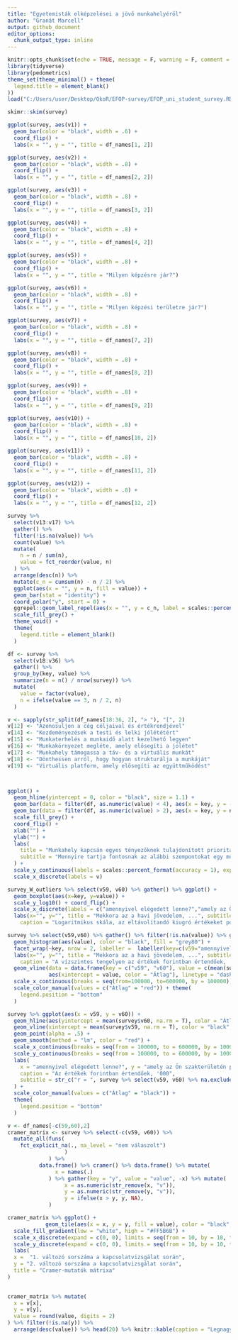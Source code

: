 ```yaml
---
title: "Egyetemisták elképzelései a jövő munkahelyéről"
author: "Granát Marcell"
output: github_document
editor_options: 
  chunk_output_type: inline
---
```


```r
knitr::opts_chunk$set(echo = TRUE, message = F, warning = F, comment = "", fig.align = "center", fig.width = 9, fig.height = 6)
library(tidyverse)
library(pedometrics)
theme_set(theme_minimal() + theme(
  legend.title = element_blank()
))
load("C:/Users/user/Desktop/OkoR/EFOP-survey/EFOP_uni_student_survey.RData")
```

```r
skimr::skim(survey)
```


```r
ggplot(survey, aes(v1)) +
  geom_bar(color = "black", width = .6) +
  coord_flip() +
  labs(x = "", y = "", title = df_names[1, 2])
```

```r
ggplot(survey, aes(v2)) +
  geom_bar(color = "black", width = .8) +
  coord_flip() +
  labs(x = "", y = "", title = df_names[2, 2])
```

```r
ggplot(survey, aes(v3)) +
  geom_bar(color = "black", width = .8) +
  coord_flip() +
  labs(x = "", y = "", title = df_names[3, 2])
```

```r
ggplot(survey, aes(v4)) +
  geom_bar(color = "black", width = .8) +
  coord_flip() +
  labs(x = "", y = "", title = df_names[4, 2])
```

```r
ggplot(survey, aes(v5)) +
  geom_bar(color = "black", width = .8) +
  coord_flip() +
  labs(x = "", y = "", title = "Milyen képzésre jár?")
```

```r
ggplot(survey, aes(v6)) +
  geom_bar(color = "black", width = .8) +
  coord_flip() +
  labs(x = "", y = "", title = "Milyen képzési területre jár?")
```

```r
ggplot(survey, aes(v7)) +
  geom_bar(color = "black", width = .8) +
  coord_flip() +
  labs(x = "", y = "", title = df_names[7, 2])
```

```r
ggplot(survey, aes(v8)) +
  geom_bar(color = "black", width = .8) +
  coord_flip() +
  labs(x = "", y = "", title = df_names[8, 2])
```

```r
ggplot(survey, aes(v9)) +
  geom_bar(color = "black", width = .8) +
  coord_flip() +
  labs(x = "", y = "", title = df_names[9, 2])
```

```r
ggplot(survey, aes(v10)) +
  geom_bar(color = "black", width = .8) +
  coord_flip() +
  labs(x = "", y = "", title = df_names[10, 2])
```

```r
ggplot(survey, aes(v11)) +
  geom_bar(color = "black", width = .8) +
  coord_flip() +
  labs(x = "", y = "", title = df_names[11, 2])
```

```r
ggplot(survey, aes(v12)) +
  geom_bar(color = "black", width = .8) +
  coord_flip() +
  labs(x = "", y = "", title = df_names[12, 2])
```

```r
survey %>%
  select(v13:v17) %>%
  gather() %>%
  filter(!is.na(value)) %>%
  count(value) %>%
  mutate(
    n = n / sum(n),
    value = fct_reorder(value, n)
  ) %>%
  arrange(desc(n)) %>%
  mutate(c_n = cumsum(n) - n / 2) %>%
  ggplot(aes(x = "", y = n, fill = value)) +
  geom_bar(stat = "identity") +
  coord_polar("y", start = 0) +
  ggrepel::geom_label_repel(aes(x = "", y = c_n, label = scales::percent(n, accuracy = .01)), fill = "white", size = 5, show.legend = F, nudge_x = 1) +
  scale_fill_grey() +
  theme_void() +
  theme(
    legend.title = element_blank()
  )
```

```r
df <- survey %>%
  select(v18:v36) %>%
  gather() %>%
  group_by(key, value) %>%
  summarize(n = n() / nrow(survey)) %>%
  mutate(
    value = factor(value),
    n = ifelse(value == 3, n / 2, n)
  )

v <- sapply(str_split(df_names[18:36, 2], "> "), "[", 2)
v[12] <- "Azonosuljon a cég céljaival és értékrendjével"
v[14] <- "Kezdeményezések a testi és lelki jólététért"
v[15] <- "Munkaterhelés a munkaidő alatt kezelhető legyen"
v[16] <- "Munkakörnyezet megléte, amely elősegíti a jólétet"
v[17] <- "Munkahely támogassa a táv- és a virtuális munkát"
v[18] <- "Dönthessen arról, hogy hogyan strukturálja a munkáját"
v[19] <- "Virtuális platform, amely elősegíti az együttműködést"



ggplot() +
  geom_hline(yintercept = 0, color = "black", size = 1.1) +
  geom_bar(data = filter(df, as.numeric(value) < 4), aes(x = key, y = -n, fill = factor(value)), position = "stack", stat = "identity", color = "black") +
  geom_bar(data = filter(df, as.numeric(value) > 2), aes(x = key, y = n, fill = factor(value)), position = position_stack(reverse = TRUE), stat = "identity", color = "black") +
  scale_fill_grey() +
  coord_flip() +
  xlab("") +
  ylab("") +
  labs(
    title = "Munkahely kapcsán egyes tényezőknek tulajdonított prioritások",
    subtitle = "Mennyire tartja fontosnak az alábbi szempontokat egy munkahely kapcsán? (1-5)"
  ) +
  scale_y_continuous(labels = scales::percent_format(accuracy = 1), expand = c(0, 0), breaks = seq(-1, 1, 0.25), limits = c(-1, 1)) +
  scale_x_discrete(labels = v)
```


```r
survey_W_outliers %>% select(v59, v60) %>% gather() %>% ggplot() +
  geom_boxplot(aes(x=key, y=value)) +
  scale_y_log10() + coord_flip() +
  scale_x_discrete(labels = c("amennyivel elégedett lenne?","amely az Ön szakterületén\npályakezdőként elérhető?")) +
  labs(x="", y="", title = "Mekkora az a havi jövedelem, ...", subtitle = "Dobozábra",
    caption = "Logaritmikus skála, az eltávolítandó kiugró értékeket pont jelöli.")
```





```r
survey %>% select(v59,v60) %>% gather() %>% filter(!is.na(value)) %>% ggplot() +
  geom_histogram(aes(value), color = "black", fill = "grey80") + 
  facet_wrap(~key, nrow = 2, labeller =  labeller(key=c(v59="amennyivel elégedett lenne?", v60="amely az Ön szakterületén pályakezdőként elérhető?"))) + 
  labs(x="", y="", title = "Mekkora az a havi jövedelem, ...", subtitle = "Hisztogram",
    caption = "A vízszintes tengelyen az értékek forintban értendőek, '000") +
  geom_vline(data = data.frame(key = c("v59", "v60"), value = c(mean(survey$v59, na.rm = T), mean(survey$v60, na.rm = T))),
             aes(xintercept = value, color = "Átlag"), linetype = "dashed", size = 1.1) +
  scale_x_continuous(breaks = seq(from=100000, to=600000, by = 100000), labels = seq(from=100, to=600, by = 100)) +
  scale_color_manual(values = c("Átlag" = "red")) + theme(
    legend.position = "bottom"
  )
```


```r
survey %>% ggplot(aes(x = v59, y = v60)) +
  geom_hline(aes(yintercept = mean(survey$v60, na.rm = T), color = "Átlag"), linetype = "dashed") +
  geom_vline(xintercept = mean(survey$v59, na.rm = T), color = "black", linetype = "dashed") +
  geom_point(alpha = .5) +
  geom_smooth(method = "lm", color = "red") +
  scale_x_continuous(breaks = seq(from = 100000, to = 600000, by = 100000), labels = seq(from = 100, to = 600, by = 100)) +
  scale_y_continuous(breaks = seq(from = 100000, to = 600000, by = 100000), labels = seq(from = 100, to = 600, by = 100)) +
  labs(
    x = "amennyivel elégedett lenne?", y = "amely az Ön szakterületén pályakezdőként elérhető?", title = "Mekkora az a havi jövedelem, ...",
    caption = "Az értékek forintban értendőek, '000",
    subtitle = str_c("r = ", survey %>% select(v59, v60) %>% na.exclude() %>% cor() %>% min() %>% round(digits = 2))
  ) +
  scale_color_manual(values = c("Átlag" = "black")) +
  theme(
    legend.position = "bottom"
  )
```


```r
v <- df_names[-c(59,60),2]
cramer_matrix <- survey %>% select(-c(v59, v60)) %>% 
  mutate_all(funs(
    fct_explicit_na(., na_level = "nem válaszolt")
                  )
             ) %>% 
          data.frame() %>% cramer() %>% data.frame() %>% mutate(
               x = names(.)
             ) %>% gather(key = "y", value = "value", -x) %>% mutate(
                  x = as.numeric(str_remove(x, "v")),
                  y = as.numeric(str_remove(y, "v")),
                  y = ifelse(x > y, y, NA),
             )

cramer_matrix %>% ggplot() +
            geom_tile(aes(x = x, y = y, fill = value), color = "black", linejoin =  "mitre", size = .01 ) +
  scale_fill_gradient(low = "white", high = "#FF5B6B") +
  scale_x_discrete(expand = c(0, 0), limits = seq(from = 10, by = 10, to = 100)) +
  scale_y_discrete(expand = c(0, 0), limits = seq(from = 10, by = 10, to = 100)) +
  labs(
  x =  "1. változó sorszáma a kapcsolatvizsgálat során",
  y = "2. változó sorszáma a kapcsolatvizsgálat során",
  title = "Cramer-mutatók mátrixa"
)
            
```

```r
cramer_matrix %>% mutate(
  x = v[x],
  y = v[y],
  value = round(value, digits = 2)
) %>% filter(!is.na(y)) %>% 
  arrange(desc(value)) %>% head(20) %>% knitr::kable(caption = "Legnagyobb Cramer-mutatóval rendelkező párosítások")
```

